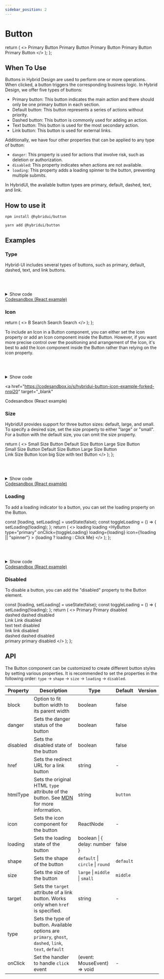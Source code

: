```yaml
---
sidebar_position: 2
---
```


# Button


  return (
    <>
      <HyButton type="primary">Primary Button</HyButton>
      <HyButton>Primary Button</HyButton>
      <HyButton type="dashed">Primary Button</HyButton>
      <HyButton type="text">Primary Button</HyButton>
      <HyButton type="link">Primary Button</HyButton>
    </>
  );
};

## When To Use

Buttons in Hybrid Design are used to perform one or more operations. When clicked, a button triggers the corresponding business logic. In Hybrid Design, we offer five types of buttons:

- Primary button: This button indicates the main action and there should only be one primary button in each section.
- Default button: This button represents a series of actions without priority.
- Dashed button: This button is commonly used for adding an action.
- Text button: This button is used for the most secondary action.
- Link button: This button is used for external links.

Additionally, we have four other properties that can be applied to any type of button:

- `danger`: This property is used for actions that involve risk, such as deletion or authorization.
- `disabled`: This property indicates when actions are not available.
- `loading`: This property adds a loading spinner to the button, preventing multiple submits.

In HybridUI, the available button types are primary, default, dashed, text, and link.

## How to use it

<Tabs>
  <TabItem value="npm" label="npm">

```shell
npm install @hybridui/button
```

</TabItem>
 <TabItem value="uarn" label="yarn">

```shell
yarn add @hybridui/button
```

</TabItem>
</Tabs>

## Examples

### Type

Hybrid-UI includes several types of buttons, such as primary, default, dashed,
text, and link buttons.

<ButtonTypeExample> </ButtonTypeExample>
<br />
<br />
<details>
  <summary>Show code</summary>
<Tabs>
  <TabItem value="react" label="React">

```jsx
import { HyButton } from "@hybridui/button/react";

export default function App() {
  return (
    <div className="App">
      <HyButton type="primary">Primary Button</HyButton>
      <HyButton>Primary Button</HyButton>
      <HyButton type="dashed">Primary Button</HyButton>
      <HyButton type="text">Primary Button</HyButton>
      <HyButton type="link">Primary Button</HyButton>
    </div>
  );
}
```

</TabItem>
<TabItem value="Html/Angular" label="Html/Angular">

```jsx
<hy-button type="primary">Primary Button</hy-button>
<hy-button>Primary Button</hy-button>
<hy-button type="dashed">Primary Button</hy-button>
<hy-button type="text">Primary Button</hy-button>
<hy-button type="link">Primary Button</HyButton>
```

</TabItem>

</Tabs>

</details>
<a
  href="https://codesandbox.io/s/hybridui-button-example-one-gve3ho?file=/src/App.js"
  target="_blank"
>
  Codesandbox (React example) <i class="fa fa-external-link-alt"></i>
</a>

### Icon

  return (
    <>
      <HyButton icon="search" type="primary"></HyButton>
      <HyButton icon="search" shape="circle" type="primary"></HyButton>
      <HyButton shape="circle" type="primary">
        B
      </HyButton>
      <HyButton icon="search" type="primary">
        Search
      </HyButton>
      <HyButton icon="search" shape="circle"></HyButton>
      <HyButton icon="search">Search</HyButton>
      <HyButton icon="search" shape="circle" type="dashed"></HyButton>
      <HyButton icon="search" type="dashed">
        Search
      </HyButton>
    </>
  );
};

To include an Icon in a Button component, you can either set the icon property or add an Icon component inside the Button.
However, if you want more precise control over the positioning and arrangement of the Icon, it's best to add the Icon component inside the Button rather than relying on the icon property.

<ButtonIconExample></ButtonIconExample>
<br />
<br />

<details>
  <summary>Show code</summary>
<Tabs>
  <TabItem value="react" label="React">

<!-- prettier-ignore-start -->


```jsx
import { HyButton } from "@hybridui/button/react";

export default function App() {
  return (
    <div className="App">
      <HyButton icon="search" type="primary"></HyButton>
      <HyButton icon="search" shape="circle" type="primary"></HyButton>
      <HyButton shape="circle" type="primary">
        B
      </HyButton>
      <HyButton icon="search" type="primary"> Search </HyButton>
      <HyButton icon="search" shape="circle"></HyButton>
      <HyButton icon="search">Search</HyButton>
      <HyButton icon="search" shape="circle" type="dashed"></HyButton>
      <HyButton icon="search" type="dashed"> Search </HyButton>
    </div>
  );
}
```

<!-- prettier-ignore-end -->

</TabItem>
<TabItem value="Html/Angular" label="Html/Angular">

<!-- prettier-ignore-start -->
```jsx
<hy-button icon="search" type="primary"></hy-button>
<hy-button icon="search" shape="circle" type="primary"></hy-button>
<hy-button shape="circle" type="primary">B</hy-button>
<hy-button icon="search" type="primary"> Search </hy-button>
<hy-button icon="search" shape="circle"></hy-button>
<hy-button icon="search">Search</hy-button>
<hy-button icon="search" shape="circle" type="dashed"></hy-button>
<hy-button icon="search" type="dashed"> Search </hy-button>

```

<!-- prettier-ignore-end -->

</TabItem>

</Tabs>
</details>

<a
  href="https://codesandbox.io/s/hybridui-button-icon-example-forked-nrqi20"
  target="_blank"
>
  Codesandbox (React example) <i class="fa fa-external-link-alt"></i>
</a>
<br />

### Size

HybridUI provides support for three button sizes: default, large, and small. To specify a desired size, set the size property to either "large" or "small".
For a button with the default size, you can omit the size property.

  return (
    <>
      <HyButton size="small">Small Size Button</HyButton>
      <HyButton> Default Size Button</HyButton>
      <HyButton size="large">Large Size Button</HyButton>
      <br />
      <HyButton type="primary" size="small">
        Small Size Button
      </HyButton>
      <HyButton type="primary"> Default Size Button</HyButton>
      <HyButton type="primary" size="large">
        Large Size Button
      </HyButton>
      <br />
      <HyButton type="link" size="large">
        Link Size Button
      </HyButton>
      <HyButton icon="user" type="dashed" size="large">
        Icon big Size with text Button
      </HyButton>
      <HyButton icon="search" type="dashed" size="large"></HyButton>
      <HyButton icon="search" type="dashed" size="small"></HyButton>
    </>
  );
};

<ButtonSizeExample></ButtonSizeExample>
<br />
<br />

<details>
  <summary>Show code</summary>
<Tabs>
  <TabItem value="react" label="React">

<!-- prettier-ignore-start -->


```jsx
import { HyButton } from "@hybridui/button/react";

export default function App() {
  return (
    <div className="App">
      <HyButton size="small">Small Size Button</HyButton>
      <HyButton> Default Size Button</HyButton>
      <HyButton size="large">Large Size Button</HyButton>
      <br />
      <HyButton type="primary" size="small"> Small Size Button </HyButton>
      <HyButton type="primary"> Default Size Button</HyButton>
      <HyButton type="primary" size="large"> Large Size Button </HyButton>
      <br />
      <HyButton type="link" size="large"> Link Size Button </HyButton>
      <HyButton icon="user" type="dashed" size="large"> Icon big Size with text Button </HyButton>
      <HyButton icon="search" type="dashed" size="large"></HyButton>
      <HyButton icon="search" type="dashed" size="small"></HyButton>
    </div>
  );
}

```

<!-- prettier-ignore-end -->

</TabItem>
<TabItem value="Html/Angular" label="Html/Angular">

<!-- prettier-ignore-start -->
```jsx
<hy-button size="small">Small Size Button</hy-button>
<hy-button> Default Size Button</hy-button>
<hy-button size="large">Large Size Button</hy-button>
<br />
<hy-button type="primary" size="small"> Small Size Button </hy-button>
<hy-button type="primary"> Default Size Button</hy-button>
<hy-button type="primary" size="large"> Large Size Button </hy-button>
<br />
<hy-button type="link" size="large"> Link Size Button </hy-button>
<hy-button icon="user" type="dashed" size="large"> Icon big Size with text Button </hy-button>
<hy-button icon="search" type="dashed" size="large"></hy-button>
<hy-button icon="search" type="dashed" size="small"></hy-button>

```

<!-- prettier-ignore-end -->

</TabItem>

</Tabs>
</details>
<a
  href="https://codesandbox.io/s/hybridui-button-size-dwwc0w?file=/src/App.js"
  target="_blank"
>
  Codesandbox (React example) <i class="fa fa-external-link-alt"></i>
</a>
<br />

### Loading

To add a loading indicator to a button, you can set the loading property on the Button.

  const [loading, setLoading] = useState(false);
  const toggleLoading = () => {
    setLoading(!loading);
  };
  return (
    <>
      <HyButton loading icon="spinner">
        <span>loading</span>
      </HyButton>
      <HyButton type="primary" loading size="large" icon="spinner">
        <span>loading</span>
      </HyButton>
      <HyButton
        type="primary"
        onClick={toggleLoading}
        loading={loading}
        icon={!loading || "spinner"}
      >
        {loading ? <span>loading</span> : <span>Click Me</span>}
      </HyButton>
    </>
  );
};

<ButtonLoadingExample></ButtonLoadingExample>
<br />
<br />

<details>
  <summary>Show code</summary>
<Tabs>
  <TabItem value="react" label="React">

```jsx
import { HyButton } from "@hybridui/button/react";
import { useState } from "react";

export default function App() {
  const [loading, setLoading] = useState(false);
  const toggleLoading = () => {
    setLoading(!loading);
  };
  return (
    <>
      <HyButton loading icon="spinner">
        <span>loading</span>
      </HyButton>
      <HyButton type="primary" loading size="large" icon="spinner">
        <span>loading</span>
      </HyButton>
      <HyButton
        type="primary"
        onClick={toggleLoading}
        loading={loading}
        icon={!loading || "spinner"}
      >
        {loading ? <span>loading</span> : <span>Click Me</span>}
      </HyButton>
    </>
  );
}
```

</TabItem>
<TabItem value="Html/Angular" label="Html/Angular">

```jsx
<hy-button loading icon="spinner"> <span>loading</span> </hy-button>
<hy-button type="primary" loading size="large" icon="spinner"> <span>loading</span> </hy-button>
<hy-button type="primary" loading icon="spinner"><span>loading</span> </hy-button>
```

</TabItem>

</Tabs>

</details>
<a
  href="https://codesandbox.io/s/hybridui-button-loading-e71gy1?file=/src/App.js:0-690"
  target="_blank"
>
  Codesandbox (React example) <i class="fa fa-external-link-alt"></i>
</a>

### Disabled

To disable a button, you can add the "disabled" property to the Button element.

  const [loading, setLoading] = useState(false);
  const toggleLoading = () => {
    setLoading(!loading);
  };
  return (
    <>
      <HyButton>
        <span>Primary</span>
      </HyButton>
      <HyButton disabled>
        <span>Primary disabled</span>
      </HyButton>
      <br />
      <HyButton type="dashed">
        <span>dashed</span>
      </HyButton>
      <HyButton disabled type="dashed">
        <span>dashed disabled</span>
      </HyButton>
      <br />
      <HyButton type="link">
        <span>Link</span>
      </HyButton>
      <HyButton disabled type="link">
        <span>Link disabled</span>
      </HyButton>
      <br />
      <HyButton type="text">
        <span>text</span>
      </HyButton>
      <HyButton disabled type="text">
        <span>text disabled</span>
      </HyButton>
      <br />
      <HyButton type="link" danger>
        <span>link</span>
      </HyButton>
      <HyButton disabled type="link" danger>
        <span>link disabled</span>
      </HyButton>
      <br />
      <HyButton type="dashed" danger>
        <span>dashed</span>
      </HyButton>
      <HyButton disabled type="dashed" danger>
        <span>dashed disabled</span>
      </HyButton>
      <br />
      <HyButton type="primary" danger>
        <span>primary</span>
      </HyButton>
      <HyButton disabled type="primary" danger>
        <span>primary disabled</span>
      </HyButton>
    </>
  );
};

<ButtonDisabledExample></ButtonDisabledExample>

## API

The Button component can be customized to create different button styles by setting various properties.
It is recommended to set the properties in the following order: `type` -> `shape` -> `size` -> `loading` -> `disabled`.

| Property | Description                                                                                                                                                        | Type                             | Default   | Version |
| -------- | ------------------------------------------------------------------------------------------------------------------------------------------------------------------ | -------------------------------- | --------- | ------- |
| block    | Option to fit button width to its parent width                                                                                                                     | boolean                          | false     |         |
| danger   | Sets the danger status of the button                                                                                                                               | boolean                          | false     |         |
| disabled | Sets the disabled state of the button                                                                                                                              | boolean                          | false     |         |
| href     | Sets the redirect URL for a link button                                                                                                                            | string                           | -         |         |
| htmlType | Sets the original HTML `type` attribute of the button. See [MDN](https://developer.mozilla.org/en-US/docs/Web/HTML/Element/button#attr-type) for more information. | string                           | `button`  |         |
| icon     | Sets the icon component for the button                                                                                                                             | ReactNode                        | -         |         |
| loading  | Sets the loading state of the button                                                                                                                               | boolean \| { delay: number }     | false     |         |
| shape    | Sets the shape of the button                                                                                                                                       | `default` \| `circle` \| `round` | `default` |         |
| size     | Sets the size of the button                                                                                                                                        | `large` \| `middle` \| `small`   | `middle`  |         |
| target   | Sets the `target` attribute of a link button. Works only when `href` is specified.                                                                                 | string                           | -         |         |
| type     | Sets the type of button. Available options are `primary`, `ghost`, `dashed`, `link`, `text`, `default`                                                             |
| onClick  | Set the handler to handle `click` event                                                                                                                            | (event: MouseEvent) => void      | -         |         |

```

```
